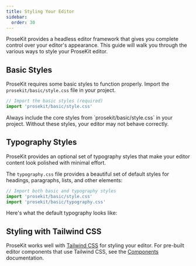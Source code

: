 ```yaml
---
title: Styling Your Editor
sidebar:
  order: 30
---
```



ProseKit provides a headless editor framework that gives you complete control over your editor's appearance. This guide will walk you through the various ways to style your ProseKit editor.

## Basic Styles

ProseKit requires some basic styles to function properly. Import the `prosekit/basic/style.css` file in your project.

```ts
// Import the basic styles (required)
import 'prosekit/basic/style.css'
```

<Aside type="caution">
  Always include the core styles from `prosekit/basic/style.css` in your project. Without these styles, your editor may not behave correctly.
</Aside>

## Typography Styles

ProseKit provides an optional set of typography styles that make your editor content look polished with minimal effort.

The `typography.css` file provides a beautiful set of default styles for headings, paragraphs, lists, and other elements:

```ts
// Import both basic and typography styles
import 'prosekit/basic/style.css'
import 'prosekit/basic/typography.css'
```

Here's what the default typography looks like:

<Demo story="typography" showCode={false} />

## Styling with Tailwind CSS

ProseKit works well with [Tailwind CSS](https://tailwindcss.com) for styling your editor. For pre-built editor components that use Tailwind CSS, see the [Components](/components/) documentation.
